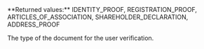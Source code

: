 <ParamField body="Type" type="string">     
**Returned values:** IDENTITY_PROOF, REGISTRATION_PROOF, ARTICLES_OF_ASSOCIATION, SHAREHOLDER_DECLARATION, ADDRESS_PROOF

The type of the document for the user verification.  
</ParamField>